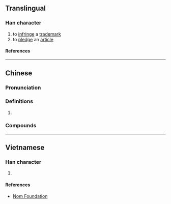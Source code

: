 {{character info}}
==Translingual==

===Han character===
{{Han char|rn=62|rad=戈|as=09|sn=13|four=13150|canj=NTI|ids=⿰盈戈}}

# to [[infringe]] a [[trademark]]
# to [[pledge]] an [[article]]

====References====
{{Han ref|kx=0413.241|dkj=11625|dj=0756.180|hdz=21409.060|uh=6224}}

----

==Chinese==
{{zh-forms}}

===Pronunciation===
{{zh-pron
|m=gài
|c=koi3
|mc=y
|oc=
|cat=
}}

===Definitions===
{{zh-hanzi}}

# {{rfdef|zh}}

===Compounds===
{{zh-der|戤司|影戤|戤牌|戤典}}

----

==Vietnamese==

===Han character===
{{vi-readings|rs=戈09|reading=[[cái]], [[ngải]]}}

# {{rfdef|vi|sort=戈09}}

====References====
* [http://nomfoundation.org/common/nom_details.php?codepoint=6224 Nom Foundation]